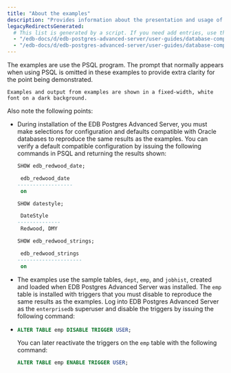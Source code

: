 ```yaml
---
title: "About the examples"
description: "Provides information about the presentation and usage of the examples used in the documentation"
legacyRedirectsGenerated:
  # This list is generated by a script. If you need add entries, use the `legacyRedirects` key.
  - "/edb-docs/d/edb-postgres-advanced-server/user-guides/database-compatibility-for-oracle-developers-guide/9.6/Database_Compatibility_for_Oracle_Developers_Guide_v9.6.1.007.html"
  - "/edb-docs/d/edb-postgres-advanced-server/user-guides/database-compatibility-for-oracle-developers-guide/9.5/Database_Compatibility_for_Oracle_Developers_Guide.1.007.html"
---
```


<div id="about_the_examples_used_in_this_guide" class="registered_link"></div>

The examples are use the PSQL program. The prompt that normally appears when using PSQL is omitted in these examples to provide extra clarity for the point being demonstrated.

```text
Examples and output from examples are shown in a fixed-width, white font on a dark background.
```

Also note the following points:

-   During installation of the EDB Postgres Advanced Server, you must make selections for configuration and defaults compatible with Oracle databases to reproduce the same results as the examples. You can verify a default compatible configuration by issuing the following commands in PSQL and returning the results shown:

    ```sql
    SHOW edb_redwood_date;

     edb_redwood_date
    ------------------
     on

    SHOW datestyle;

     DateStyle
    --------------
     Redwood, DMY

    SHOW edb_redwood_strings;

     edb_redwood_strings
    ---------------------
     on
    ```

-   The examples use the sample tables, `dept`, `emp`, and `jobhist`, created and loaded when EDB Postgres Advanced Server was installed. The `emp` table is installed with triggers that you must disable to reproduce the same results as the examples. Log into EDB Postgres Advanced Server as the `enterprisedb` superuser and disable the triggers by issuing the following command:
-   
    ```sql
    ALTER TABLE emp DISABLE TRIGGER USER;
    ```
    
    You can later reactivate the triggers on the `emp` table with the following command:
    
    ```sql
    ALTER TABLE emp ENABLE TRIGGER USER;
    ```
